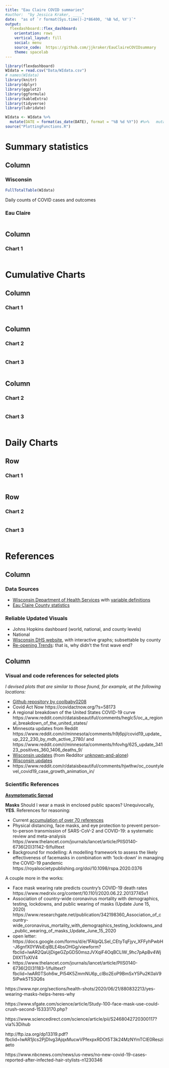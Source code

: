 ```yaml
---
title: "Eau Claire COVID summaries"
#author:  "by Jessica Kraker, ____"
date:  "as of `r format(Sys.time()-2*86400, '%B %d, %Y')`"
output: 
  flexdashboard::flex_dashboard:
    orientation: rows
    vertical_layout: fill
    social: menu
    source_code:  https://github.com/jjkraker/EauClaireCOVIDsummary
    theme: spacelab
---
```


```r
library(flexdashboard)
WIdata = read.csv("Data/WIdata.csv")
# names(WIdata)  
library(knitr)
library(dplyr)
library(ggplot2)
library(ggformula)
library(kableExtra)
library(tidyverse)
library(lubridate)

WIdata <- WIdata %>% 
  mutate(DATE = format(as_date(DATE), format = "%B %d %Y")) #%>%   mutate()
source("PlottingFunctions.R")
```


Summary statistics {data-orientation=columns}
=====================================     

Column {.tabset}
-------------------------------------
   
### Wisconsin {data-width=300}
    
```r
FullTotalTable(WIdata)
```

Daily counts of COVID cases and outcomes

### Eau Claire

    
```r
```
Column {data-width=600}
-------------------------------------
    
### Chart 1
    
```r
```

Cumulative Charts {data-orientation=columns}
=====================================  
    

Column {data-width=400}
-------------------------------------
    
### Chart 1
    
```r
```
   
Column {.tabset}
-------------------------------------
   
### Chart 2

```r
```   
 
### Chart 3
    
```r
```

Column {.tabset}
-------------------------------------
   
### Chart 2

```r
```   
 
### Chart 3
    
```r
```

Daily Charts {data-orientation=rows}
=====================================     
   
Row {data-height=600}
-------------------------------------

### Chart 1

```r
```

Row {data-height=400}
-------------------------------------
   
### Chart 2

```r
```   
    
### Chart 3

```r
```

References {data-orientation=rows}
=====================================     


Column {data-height=100}
-------------------------------------
    
### Data Sources {data-width=200}

   * [Wisconsin Department of Health Services](https://data.dhsgis.wi.gov/datasets/covid-19-historical-data-table/data?where=GEO%20%3D%20%27State%27) with [variable definitions](https://www.dhs.wisconsin.gov/publications/p02677.pdf)
   * [Eau Claire County statistics]( https://coronavirus-and-covid-19-information-hub-eccounty.hub.arcgis.com/)

### Reliable Updated Visuals {data-width=300}

   * Johns Hopkins dashboard (world, national, and county levels)
   * National
   * [Wisconsin DHS website](https://www.dhs.wisconsin.gov/covid-19/county.htm), with interactive graphs; subsettable by county
   * [Re-opening Trends](https://www.nytimes.com/interactive/2020/07/09/us/coronavirus-cases-reopening-trends.html):  that is, why didn't the first wave end?

   
   
Column {data-height=400}
-------------------------------------

###  Visual and code references for selected plots {data-width=200}

*I devised plots that are similar to those found, for example, at the following locations:*

   * [Github repository by coolbaby0208](https://github.com/coolbaby0208/MN-COVID19)
   * Covid Act Now https://covidactnow.org/?s=58173
   * A regional breakdown of the United States COVID-19 curve https://www.reddit.com/r/dataisbeautiful/comments/heglc5/oc_a_regional_breakdown_of_the_united_states/
   * Minnesota updates from Reddit  https://www.reddit.com/r/minnesota/comments/h9j6pj/covid19_update_up_222_230_by_mdh_active_2780/ and https://www.reddit.com/r/minnesota/comments/hfovhg/625_update_34123_positives_360_1406_deaths_9/
   * [Wisconsin updates](https://www.reddit.com/r/CoronavirusWI/comments/hftc25/62520_graphs/) (from Redditor [unknown-and-alone](https://www.reddit.com/user/unknown-and-alone)) 
   * <a href="https://www.reddit.com/r/CoronavirusWI/comments/hftc25/62520_graphs/" target="_blank">Wisconsin updates</a>
   * https://www.reddit.com/r/dataisbeautiful/comments/hjwthw/oc_countylevel_covid19_case_growth_animation_in/

### Scientific References {data-width=500}

[**Asymptomatic Spread**](https://www.pnas.org/content/early/2020/07/02/2008373117)

**Masks** Should I wear a mask in enclosed public spaces?  Unequivocally, **YES**.  References for reasoning:

   * Current [accumulation of over 70 references](https://threader.app/thread/1279144399897866248)
   * Physical distancing, face masks, and eye protection to prevent person-to-person transmission of SARS-CoV-2 and COVID-19: a systematic review and meta-analysis  https://www.thelancet.com/journals/lancet/article/PIIS0140-6736(20)31142-9/fulltext
   * Background for modelling: A modelling framework to assess the likely effectiveness of facemasks in combination with ‘lock-down’ in managing the COVID-19 pandemic   https://royalsocietypublishing.org/doi/10.1098/rspa.2020.0376
   
A couple more in the works:

   * Face mask wearing rate predicts country's COVID-19 death rates https://www.medrxiv.org/content/10.1101/2020.06.22.20137745v1
   * Association of country-wide coronavirus mortality with demographics, testing, lockdowns, and public wearing of masks (Update June 15, 2020) https://www.researchgate.net/publication/342198360_Association_of_country-wide_coronavirus_mortality_with_demographics_testing_lockdowns_and_public_wearing_of_masks_Update_June_15_2020
   * open letter:  https://docs.google.com/forms/d/e/1FAIpQLSel_CEtyTqFjyv_XFFyhPwbH-J6gnfX0YWsiEqlBLE4bsOHGg/viewform?fbclid=IwAR2QaUjDigeGZpGDS0mszJVXqiF4OqBCLlW_9hc7pApBv4WjDlIX1ToXlV4
   * https://www.thelancet.com/journals/lancet/article/PIIS0140-6736(20)31183-1/fulltext?fbclid=IwAR0TSoh6w_Pl54K5ZmmNU6p_cIBo2EoP9BmSxY5Pu2K0aV95IPwk5T53Q6s

https://www.npr.org/sections/health-shots/2020/06/21/880832213/yes-wearing-masks-helps-heres-why

https://www.sfgate.com/science/article/Study-100-face-mask-use-could-crush-second-15333170.php?

https://www.sciencedirect.com/science/article/pii/S2468042720300117?via%3Dihub

http://ftp.iza.org/dp13319.pdf?fbclid=IwAR1jlcs2PjDIvg3AjqxMucwVPfexpxRDOt5T3k24MzNYmTCIE0Resziaeto

https://www.nbcnews.com/news/us-news/no-new-covid-19-cases-reported-after-infected-hair-stylists-n1230346

   